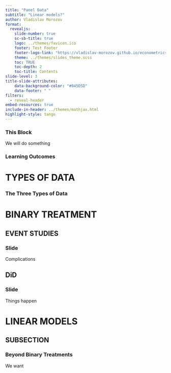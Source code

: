 ```yaml
---
title: "Panel Data"
subtitle: "Linear models?"
author: Vladislav Morozov  
format:
  revealjs:
    slide-number: true
    sc-sb-title: true
    logo: ../themes/favicon.ico
    footer: Test Footer
    footer-logo-link: "https://vladislav-morozov.github.io/econometrics-2/"
    theme: ../themes/slides_theme.scss
    toc: TRUE
    toc-depth: 2
    toc-title: Contents
slide-level: 3
title-slide-attributes:
    data-background-color: "#045D5D"
    data-footer: " "
filters:
  - reveal-header 
embed-resources: true
include-in-header: ../themes/mathjax.html 
highlight-style: tango
---
```


### This Block

We will do something

### Learning Outcomes

# TYPES OF DATA {background="#014D4E"}


### The Three Types of Data


# BINARY TREATMENT {background="#014D4E"}

## EVENT STUDIES {background="#43464B"}

### Slide

Complications

## DiD {background="#43464B"}

### Slide

Things happen

# LINEAR MODELS {background="#014D4E"}

## SUBSECTION {background="#43464B"}

### Beyond Binary Treatments

We want